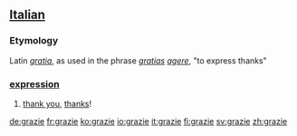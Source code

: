 == [[Italian]] ==
===Etymology===
Latin ''[[gratia]]'', as used in the phrase ''[[gratia]]s [[agere]]'', "to express thanks"

===[[expression]]===
# [[thank you]], [[thanks]]!

[[de:grazie]]
[[fr:grazie]]
[[ko:grazie]]
[[io:grazie]]
[[it:grazie]]
[[fi:grazie]]
[[sv:grazie]]
[[zh:grazie]]